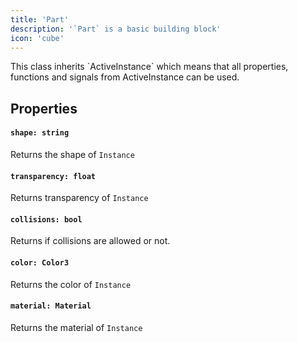 ```yaml
---
title: 'Part'
description: '`Part` is a basic building block'
icon: 'cube'
---
```

<Info>
  This class inherits `ActiveInstance` which means that all properties, functions and signals from ActiveInstance can be used.
</Info>

## Properties
#### `shape: string`
Returns the shape of `Instance`

#### `transparency: float`
Returns transparency of `Instance`

#### `collisions: bool`
Returns if collisions are allowed or not.

#### `color: Color3`
Returns the color of `Instance`

#### `material: Material`
Returns the material of `Instance`

